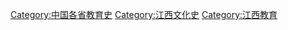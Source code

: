 [[Category:中国各省教育史|Category:中国各省教育史]]
[[Category:江西文化史|Category:江西文化史]]
[[Category:江西教育|Category:江西教育]]